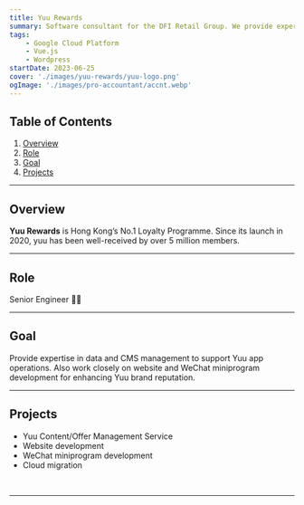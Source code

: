 ```yaml
---
title: Yuu Rewards
summary: Software consultant for the DFI Retail Group. We provide expertise in data and CMS management to support Yuu app operations. Also work closely on website and WeChat miniprogram development for enhancing Yuu brand reputation.
tags:
    - Google Cloud Platform
    - Vue.js
    - Wordpress
startDate: 2023-06-25
cover: './images/yuu-rewards/yuu-logo.png'
ogImage: './images/pro-accountant/accnt.webp'
---
```



## Table of Contents
1. [Overview](#overview)
1. [Role](#role)
1. [Goal](#goal)
1. [Projects](#projects)

---

## Overview
**Yuu Rewards** is Hong Kong’s No.1 Loyalty Programme. Since its launch in 2020, yuu has been well-received by over 5 million members.

---

## Role

Senior Engineer 👴🏼

---

## Goal
Provide expertise in data and CMS management to support Yuu app operations. Also work closely on website and WeChat miniprogram development for enhancing Yuu brand reputation.

---

## Projects
- Yuu Content/Offer Management Service
- Website development
- WeChat miniprogram development
- Cloud migration

<img src={sup1.src} alt="" />

<img src={sup2.src} alt="" />

---
